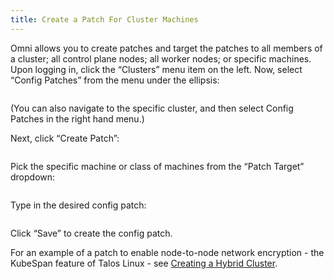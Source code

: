 ```yaml
---
title: Create a Patch For Cluster Machines
---
```


Omni allows you to create patches and target the patches to all members of a cluster; all control plane nodes; all worker nodes; or specific machines. Upon logging in, click the “Clusters” menu item on the left. Now, select “Config Patches” from the menu under the ellipsis:

<img src="./images/create-a-patch-for-cluster-machines-1.png" alt=""/>

(You can also navigate to the specific cluster, and then select Config Patches in the right hand menu.)

Next, click “Create Patch”:

<img src="./images/create-a-patch-for-cluster-machines-2.png" alt=""/>

Pick the specific machine or class of machines from the “Patch Target” dropdown:

<img src="./images/create-a-patch-for-cluster-machines-3.png" alt=""/>

Type in the desired config patch:

<img src="./images/create-a-patch-for-cluster-machines-4.png" alt=""/>

Click “Save” to create the config patch.

For an example of a patch to enable node-to-node network encryption - the KubeSpan feature of Talos Linux - see [Creating a Hybrid Cluster](../cluster-management/create-a-hybrid-cluster).

